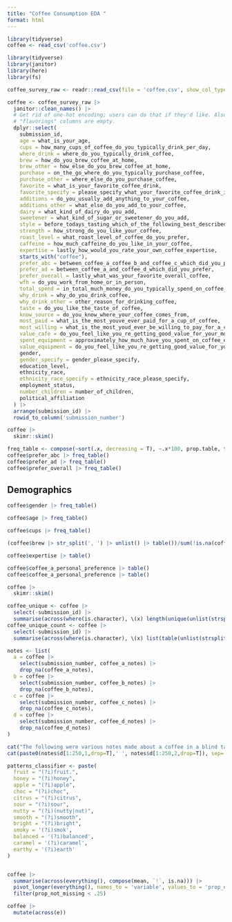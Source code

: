 ```yaml
---
title: "Coffee Consumption EDA "
format: html
---
```


```r
library(tidyverse)
coffee <- read_csv('coffee.csv')
```

```r
library(tidyverse)
library(janitor)
library(here)
library(fs)

coffee_survey_raw <- readr::read_csv(file = 'coffee.csv', show_col_types = F)

coffee <- coffee_survey_raw |> 
  janitor::clean_names() |> 
  # Get rid of one-hot encoding; users can do that if they'd like. Also,
  # "flavorings" columns are empty.
  dplyr::select(
    submission_id,
    age = what_is_your_age,
    cups = how_many_cups_of_coffee_do_you_typically_drink_per_day,
    where_drink = where_do_you_typically_drink_coffee,
    brew = how_do_you_brew_coffee_at_home,
    brew_other = how_else_do_you_brew_coffee_at_home,
    purchase = on_the_go_where_do_you_typically_purchase_coffee,
    purchase_other = where_else_do_you_purchase_coffee,
    favorite = what_is_your_favorite_coffee_drink,
    favorite_specify = please_specify_what_your_favorite_coffee_drink_is,
    additions = do_you_usually_add_anything_to_your_coffee,
    additions_other = what_else_do_you_add_to_your_coffee,
    dairy = what_kind_of_dairy_do_you_add,
    sweetener = what_kind_of_sugar_or_sweetener_do_you_add,
    style = before_todays_tasting_which_of_the_following_best_described_what_kind_of_coffee_you_like,
    strength = how_strong_do_you_like_your_coffee,
    roast_level = what_roast_level_of_coffee_do_you_prefer,
    caffeine = how_much_caffeine_do_you_like_in_your_coffee,
    expertise = lastly_how_would_you_rate_your_own_coffee_expertise,
    starts_with("coffee"),
    prefer_abc = between_coffee_a_coffee_b_and_coffee_c_which_did_you_prefer,
    prefer_ad = between_coffee_a_and_coffee_d_which_did_you_prefer,
    prefer_overall = lastly_what_was_your_favorite_overall_coffee,
    wfh = do_you_work_from_home_or_in_person,
    total_spend = in_total_much_money_do_you_typically_spend_on_coffee_in_a_month,
    why_drink = why_do_you_drink_coffee,
    why_drink_other = other_reason_for_drinking_coffee,
    taste = do_you_like_the_taste_of_coffee,
    know_source = do_you_know_where_your_coffee_comes_from,
    most_paid = what_is_the_most_youve_ever_paid_for_a_cup_of_coffee,
    most_willing = what_is_the_most_youd_ever_be_willing_to_pay_for_a_cup_of_coffee,
    value_cafe = do_you_feel_like_you_re_getting_good_value_for_your_money_when_you_buy_coffee_at_a_cafe,
    spent_equipment = approximately_how_much_have_you_spent_on_coffee_equipment_in_the_past_5_years,
    value_equipment = do_you_feel_like_you_re_getting_good_value_for_your_money_with_regards_to_your_coffee_equipment,
    gender,
    gender_specify = gender_please_specify,
    education_level,
    ethnicity_race,
    ethnicity_race_specify = ethnicity_race_please_specify,
    employment_status,
    number_children = number_of_children,
    political_affiliation
  ) |>
  arrange(submission_id) |>
  rowid_to_column('submission_number')
```

```r
coffee |> 
  skimr::skim()
```

```r
freq_table <- compose(~sort(.x, decreasing = T), ~.x*100, prop.table, table)
coffee$prefer_abc |> freq_table()
coffee$prefer_ad |> freq_table()
coffee$prefer_overall |> freq_table()
```
## Demographics

```r
coffee$gender |> freq_table()
```

```r
coffee$age |> freq_table()
```

```r
coffee$cups |> freq_table()
```

```r
(coffee$brew |> str_split(', ') |> unlist() |> table())/sum(!is.na(coffee$brew))*100
```

```r
coffee$expertise |> table()
```


```r
coffee$coffee_a_personal_preference |> table()
coffee$coffee_a_personal_preference |> table()
```

```r
coffee |>
  skimr::skim()
```

```r
coffee_unique <- coffee |>
  select(-submission_id) |>
  summarise(across(where(is.character), \(x) length(unique(unlist(strsplit(x, ', '))))))
coffee_unique_count <- coffee |>
  select(-submission_id) |>
  summarise(across(where(is.character), \(x) list(table(unlist(strsplit(x, ', '))))))
```

```r
notes <- list(
  a = coffee |>
    select(submission_number, coffee_a_notes) |>
    drop_na(coffee_a_notes),
  b = coffee |>
    select(submission_number, coffee_b_notes) |>
    drop_na(coffee_b_notes),
  c = coffee |>
    select(submission_number, coffee_c_notes) |>
    drop_na(coffee_c_notes),
  d = coffee |>
    select(submission_number, coffee_d_notes) |>
    drop_na(coffee_d_notes)
)
```

```r
cat("The following were various notes made about a coffee in a blind taste test. Each comment about the taste of the coffee is on a new line with an ID followed by the taste note. Please identify any distinct recurring taste notes and store the corresponding ID from a few comments where the note was mentioned as evidence. Return the data in the form of json with this structure: {'note 1 here': [2,5,10], 'note 2 here': [2,5,10], etc.}. Try to ensure that at least about 5 of the comments gives a similar taste note.\n")
cat(paste0(notes$d[1:250,1,drop=T],' ', notes$d[1:250,2,drop=T]), sep='\n')
```


```r
patterns_classifier <- paste(
  fruit = "(?i)fruit.", 
  honey = "(?i)honey", 
  apple = "(?i)apple", 
  choc = "(?i)choc",
  citrus = "(?i)citrus",
  sour = "(?i)sour",
  nutty = "(?i)(nutty|nut)",
  smooth = "(?i)smooth",
  bright = "(?i)bright",
  smoky = '(?i)smok',
  balanced = '(?i)balanced',
  caramel = '(?i)caramel',
  earthy = '(?i)earth'
)
```

```r

```


```r
coffee |> 
  summarise(across(everything(), compose(mean, `!`, is.na))) |>
  pivot_longer(everything(), names_to = 'variable', values_to = 'prop_not_missing') |>
  filter(prop_not_missing < .25)
```


```r
coffee |>
  mutate(across(e))
```





